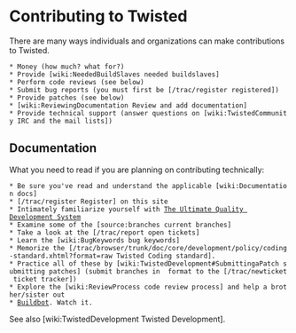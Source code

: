 = Contributing to Twisted =

There are many ways individuals and organizations can make contributions to Twisted.
 * Money (how much? what for?)
 * Provide [wiki:NeededBuildSlaves needed buildslaves]
 * Perform code reviews (see below)
 * Submit bug reports (you must first be [/trac/register registered])
 * Provide patches (see below)
 * [wiki:ReviewingDocumentation Review and add documentation]
 * Provide technical support (answer questions on [wiki:TwistedCommunity IRC and the mail lists])

== Documentation ==

What you need to read if you are planning on contributing technically:
 * Be sure you've read and understand the applicable [wiki:Documentation docs] 
 * [/trac/register Register] on this site
 * Intimately familiarize yourself with [http://divmod.org/trac/wiki/UltimateQualityDevelopmentSystem The Ultimate Quality Development System]
 * Examine some of the [source:branches current branches]
 * Take a look at the [/trac/report open tickets]
 * Learn the [wiki:BugKeywords bug keywords]
 * Memorize the [/trac/browser/trunk/doc/core/development/policy/coding-standard.xhtml?format=raw Twisted Coding standard].
 * Practice all of these by [wiki:TwistedDevelopment#SubmittingaPatch submitting patches] (submit branches in {{{diff -u}}} format to the [/trac/newticket ticket tracker])
 * Explore the [wiki:ReviewProcess code review process] and help a brother/sister out
 * [http://buildbot.twistedmatrix.com/ Buildbot]. Watch it.

See also [wiki:TwistedDevelopment Twisted Development].